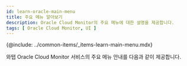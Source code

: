```yaml
---
id: learn-oracle-main-menu
title: 주요 메뉴 알아보기
description: Oracle Cloud Monitor의 주요 메뉴에 대한 설명을 제공합니다.
tags: [ Oracle Cloud Monitor, UI ]
---
```


{@include: ../common-items/_items-learn-main-menu.mdx}  
 
와탭 Oracle Cloud Monitor 서비스의 주요 메뉴 안내를 다음과 같이 제공합니다.


<DocCardList/>